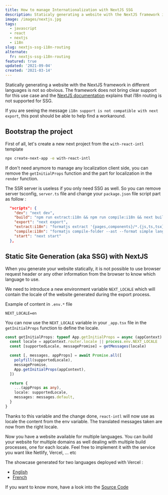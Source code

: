```yaml
---
title: How to manage Internationalization with NextJS SSG
description: Staticaly generating a website with the NextJS framework in different languages is not so obvious.
image: /images/nextjs.jpg
tags:
  - javascript
  - react
  - nextjs
  - i18n
slug: nextjs-ssg-i18n-routing
alternate:
  fr: nextjs-ssg-i18n-routing
featured: true
updated: '2021-09-04'
created: '2021-03-14'
---
```


Statically generating a website with the NextJS framework in different languages is not so obvious. The framework does not bring clear support for this use case and the [NextJS documentation](https://nextjs.org/docs/advanced-features/i18n-routing#how-does-this-work-with-static-generation) explains that i18n routing is not supported for SSG.

If you are seeing the message `i18n support is not compatible with next export`, this post should be able to help find a workaround.

## Bootstrap the project

First of all, let's create a new next project from the `with-react-intl` template

```bash
npx create-next-app -e with-react-intl
```

If don't need anymore to manage any localization client side, you can remove the `getInitialProps` function and the part for localization in the `render` function.

The SSR server is useless if you only need SSG as well. So you can remove server tsconfig, `server.ts` file and change your `package.json` file script part as follow :

```json
  "scripts": {
    "dev": "next dev",
    "build": "npm run extract:i18n && npm run compile:i18n && next build",
    "export": "next export",
    "extract:i18n": "formatjs extract '{pages,components}/*.{js,ts,tsx}' --format simple --id-interpolation-pattern '[sha512:contenthash:base64:6]' --out-file lang/en.json",
    "compile:i18n": "formatjs compile-folder --ast --format simple lang compiled-lang",
    "start": "next start"
  },
```

## Static Site Generation (aka SSG) with NextJS

When you generate your website statically, it is not possible to use browser request header or any other information from the browser to know which language to use.

We need to introduce a new environment variable `NEXT_LOCALE` which will contain the locale of the website generated during the export process.

Example of content in `.env.*` file

```
NEXT_LOCALE=en
```

You can now use the `NEXT_LOCALE` variable in your `_app.tsx` file in the `getInitialProps` function to define the locale.

```ts
const getInitialProps: typeof App.getInitialProps = async (appContext) => {
  const locale = appContext.router.locale || process.env.NEXT_LOCALE
  const [supportedLocale, messagePromise] = getMessages(locale)

  const [, messages, appProps] = await Promise.all([
    polyfill(supportedLocale),
    messagePromise,
    App.getInitialProps(appContext),
  ])

  return {
    ...(appProps as any),
    locale: supportedLocale,
    messages: messages.default,
  }
}
```

Thanks to this variable and the change done, `react-intl` will now use as locale the content from the env variable. The translated messages taken are now from the right locale.

Now you have a website available for multiple languages. You can build your website for multiple domains as well dealing with multiple build processes, one for each locale. Feel free to implement it with the service you want like Netlify, Vercel, ... etc

The showcase generated for two languages deployed with Vercel :

- [English](https://next-showcase-ssg-en.vercel.app/)
- [French](https://next-showcase-ssg-fr.vercel.app/)

If you want to know more, have a look into the [Source Code](https://github.com/emmanuelgautier/nextjs-showcase/tree/main/packages/ssg-i18n-routing)
